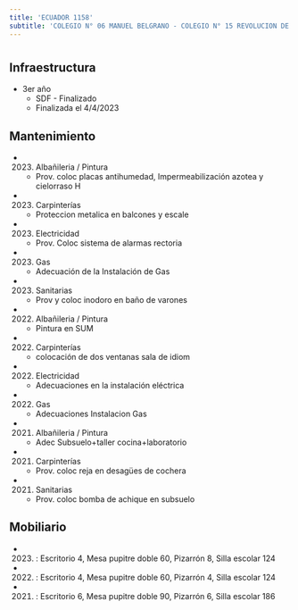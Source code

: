 ```yaml
---
title: 'ECUADOR 1158'
subtitle: 'COLEGIO N° 06 MANUEL BELGRANO - COLEGIO N° 15 REVOLUCION DE MAYO'
---
```


#
## Infraestructura

* 3er año 
    + SDF - Finalizado 
    + Finalizada el 4/4/2023 






## Mantenimiento

*  (2023) Albañileria / Pintura 
    + Prov. coloc placas antihumedad, Impermeabilización azotea y cielorraso H

*  (2023) Carpinterías 
    + Proteccion metalica en balcones y escale

*  (2023) Electricidad 
    + Prov. Coloc sistema de alarmas rectoria

*  (2023) Gas 
    + Adecuación de la Instalación de Gas

*  (2023) Sanitarias 
    + Prov y coloc inodoro en baño de varones

*  (2022) Albañileria / Pintura 
    + Pintura en SUM

*  (2022) Carpinterías 
    + colocación de dos ventanas sala de idiom

*  (2022) Electricidad 
    + Adecuaciones en la instalación eléctrica

*  (2022) Gas 
    + Adecuaciones Instalacion Gas

*  (2021) Albañileria / Pintura 
    + Adec Subsuelo+taller cocina+laboratorio

*  (2021) Carpinterías 
    + Prov. coloc reja en desagües de cochera

*  (2021) Sanitarias 
    + Prov. coloc bomba de achique en subsuelo





## Mobiliario

*  (2023) : Escritorio 4, Mesa pupitre doble 60, Pizarrón 8, Silla escolar 124 

*  (2022) : Escritorio 4, Mesa pupitre doble 60, Pizarrón 4, Silla escolar 124 

*  (2021) : Escritorio 6, Mesa pupitre doble 90, Pizarrón 6, Silla escolar 186 



